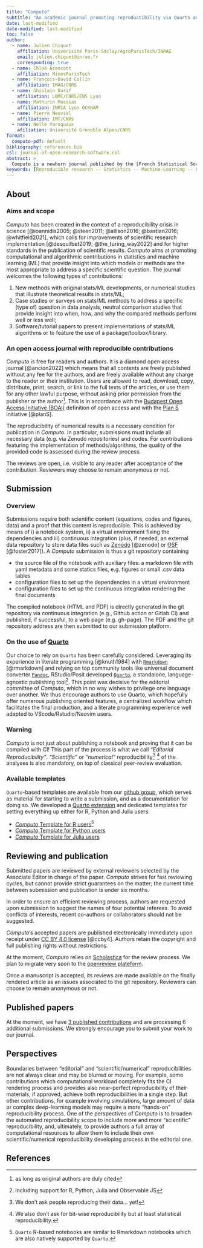 ```yaml
---
title: "Computo"
subtitle: "An academic journal promoting reproductibility via Quarto and Continuous Integration"
date: last-modified
date-modified: last-modified
toc: false
author:
  - name: Julien Chiquet
    affiliation: Univerisité Paris-Saclay/AgroParisTech/INRAE
    email: julien.chiquet@inrae.fr
    corresponding: true
  - name: Chloé Azencott
    affiliation: MinesParisTech
  - name: François-David Collin
    affiliation: IMAG/CNRS
  - name: Ghislain Durif
    affiliation: LBMC/CNRS/ENS Lyon
  - name: Mathurin Massias
    affiliation: INRIA Lyon OCKHAM
  - name: Pierre Neuvial
    affiliation: IMT/CNRS
  - name: Nelle Varoquaux
    afiliation: Université Grenoble Alpes/CNRS
format:
  computo-pdf: default
bibliography: references.bib
csl: journal-of-open-research-software.csl
abstract: >
  Computo is a newborn journal published by the [French Statistical Society](https://sfds.asso.fr/) which aims at promoting computational/algorithmic contributions in statistics and machine learning. In order to achieve this goal, Computo goes beyond classical static publications by leveraging technical advances in literate programming and scientific reporting. We present in this talk the solution that we put in place so far to support both editorial and scientific reproducibility, that relies on community-based tools like Quarto, Github actions and open review. See our webpage \url{https://computo.sfds.asso.fr/}, and github group \url{https://github.com/computorg}.
keywords: [Reproducible research -- Statistics -- Machine-Learning -- Quarto -- R -- Python -- Julia]
---
```


## About

### Aims and scope

*Computo* has been created in the context of a reproducibility crisis in science [@ioannidis2005; @steen2011; @allison2016; @bastian2016; @whitfield2021], which calls for improvements of scientific research implementation [@desquilbet2019; @the_turing_way2022] and for higher standards in the publication of scientific results. *Computo* aims at promoting computational and algorithmic contributions in statistics and machine learning (ML) that provide insight into which models or methods are the most appropriate to address a specific scientific question. The journal welcomes the following types of contributions:

1. New methods with original stats/ML developments, or numerical studies that illustrate theoretical results in stats/ML;
2. Case studies or surveys on stats/ML methods to address a specific (type of) question in data analysis, neutral comparison studies that provide insight into when, how, and why the compared methods perform well or less well;
3. Software/tutorial papers to present implementations of stats/ML algorithms or to feature the use of a package/toolbox/library.

### An open access journal with reproducible contributions

*Computo* is free for readers and authors. It is a diamond open access journal [@ancion2022] which means that all contents are freely published without any fee for the authors, and are freely available without any charge to the reader or their institution. Users are allowed to read, download, copy, distribute, print, search, or link to the full texts of the articles, or use them for any other lawful purpose, without asking prior permission from the publisher or the author^[as long as original authors are duly cited]. This is in accordance with the [Budapest Open Access Initiative (BOAI)](https://www.budapestopenaccessinitiative.org/) definition of open access and with the [Plan S](https://www.coalition-s.org/addendum-to-the-coalition-s-guidance-on-the-implementation-of-plan-s/principles-and-implementation/) initiative [@planS].

The reproducibility of numerical results is a necessary condition for publication in *Computo*. In particular, submissions must include all necessary data (e.g. via Zenodo repositories) and codes. For contributions featuring the implementation of methods/algorithms, the quality of the provided code is assessed during the review process.

The reviews are open, i.e. visible to any reader after acceptance of the contribution. Reviewers may choose to remain anonymous or not.

## Submission

### Overview

Submissions require both scientific content (equations, codes and figures, data) and a proof that this content is reproducible. This is achieved by means of i) a notebook system, ii) a virtual environment fixing the dependencies and iii) continuous integration (plus, if needed, an external data repository to store data files such as [Zenodo](https://zenodo.org/) [@zenodo] or [OSF](https://osf.io/) [@foster2017]). A *Computo* submission is thus a git repository containing

- the source file of the notebook with auxiliary files: a markdown file with yaml metadata and some statics files, e.g. figures or small .csv data tables
- configuration files to set up the dependencies in a virtual environment
- configuration files to set up the continuous integration rendering the final documents

The compiled notebook (HTML and PDF) is directly generated in the git repository via continuous integration (e.g., Github action or Gitlab CI) and published, if successful, to a web page (e.g. gh-page). The PDF and the git repository address are then submitted to our submission platform.

::: {.callout-note}
### On the use of [Quarto](https://quarto.org/)

Our choice to rely on `Quarto` has been carefully considered. Leveraging its experience in literate programming [@knuth1984] with [`Rmarkdown`](https://pkgs.rstudio.com/rmarkdown/) [@rmarkdown] and relying on top community tools like universal document converter [`Pandoc`](https://pandoc.org/), RStudio/Posit developed [`Quarto`](https://quarto.org/), a standalone, language-agnostic publishing tool^[including support for R, Python, Julia and Observable JS]. This point was decisive for the editorial committee of *Computo*, which in no way wishes to privilege one language over another. We thus encourage authors to use Quarto, which hopefully offer numerous publishing oriented features, a centralized workflow which facilitates the final production, and a literate programming experience well adapted to VScode/Rstudio/Neovim users.
:::

::: {.callout-warning}
### **Warning**
*Computo* is not just about publishing a notebook and proving that it can be compiled with CI! This part of the process is what we call _"Editorial Reproducibility"_. _"Scientific"_ or _"numerical"_ reproducibility^[We don't ask people reproducing their data... yet!] ^[We also don't ask for bit-wise reproducibility but at least statistical reproducibility.] of the analyses is also mandatory, on top of classical peer-review evaluation.
:::

### Available templates

`Quarto`-based templates are available from our [github group](https://github.com/computorg/), which serves as material for starting to write a submission, and as a documentation for doing so. We developed a [Quarto extension](https://github.com/computorg/computo-quarto-extension) and dedicated templates for setting everything up either for R, Python and Julia users:

- [*Computo* Template for R users](https://github.com/computorg/template-computo-R)^[`Quarto` R-based notebooks are similar to Rmarkdown notebooks which are also natively supported by `Quarto`.]
- [*Computo* Template for Python users](https://github.com/computorg/template-computo-python)
- [*Computo* Template for Julia users](https://github.com/computorg/template-computo-julia)

<!--
If you are attached to Jupyter book or do not prefer to use Quarto, you are still encouraged to submit to *Computo*:a Jupyter-myst template is available that requires more formatting work for production, but author comfort is a priority:

- [Jupyter Myst template](https://github.com/computorg/template-computo-myst)
-->

##  Reviewing and publication

Submitted papers are reviewed by external reviewers selected by the Associate Editor in charge of the paper. *Computo* strives for fast reviewing cycles, but cannot provide strict guarantees on the matter; the current time between submission and publication is under six months.

In order to ensure an efficient reviewing process, authors are requested upon submission to suggest the names of four potential referees. To avoid conflicts of interests, recent co-authors or collaborators should not be suggested.

*Computo*’s accepted papers are published electronically immediately upon receipt under [CC BY 4.0 license](https://creativecommons.org/licenses/by/4.0/) [@ccby4]. Authors retain the copyright and full publishing rights without restrictions.

At the moment, *Computo* relies on [Scholastica](https://scholasticahq.com/) for the review process. We plan to migrate very soon to the [openreview plateform](https://openreview.net/).

Once a manuscript is accepted, its reviews are made available on the finally rendered article as an issues associated to the git repository. Reviewers can choose to remain anonymous or not.

## Published papers

At the moment, we have [3 published contributions](https://computo.sfds.asso.fr/publications/) and are processing 6 additional submissions. We strongly encourage you to submit your work to our journal.

## Perspectives

Boundaries between “editorial” and “scientific/numerical” reproducibilities are not always clear and may be blurred or moving. For example, some contributions which computational workload completely fits the CI rendering process and provides also near-perfect reproducibility of their materials, if approved, achieve both reproducibilities in a single step. But other contributions, for example involving simulations, large amount of data or complex deep-learning models may require a more “hands-on” reproducibility process. One of the perspectives of *Computo* is to broaden the automated reproducibility scope to include more and more “scientific” reproducibility, and, ultimately, to provide authors a full array of computational resources to allow them to include their own scientific/numerical reproducibility developing process in the editorial one.

## References

::: {#refs}
:::
